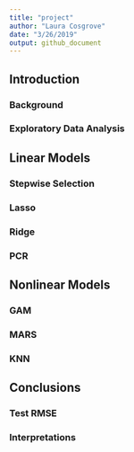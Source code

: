 ```yaml
---
title: "project"
author: "Laura Cosgrove"
date: "3/26/2019"
output: github_document
---
```

## Introduction
### Background
### Exploratory Data Analysis

## Linear Models

### Stepwise Selection

### Lasso

### Ridge

### PCR

## Nonlinear Models

### GAM

### MARS

### KNN

## Conclusions

### Test RMSE

### Interpretations
